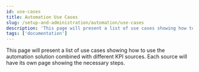 ```yaml
---
id: use-cases
title: Automation Use Cases
slug: /setup-and-administration/automation/use-cases
description: 'This page will present a list of use cases showing how to use the automation solution combined with different KPI sources. Each source will have its own page showing the necessary steps.'
tags: ['documentation']
---
```


This page will present a list of use cases showing how to use the automation solution combined with different KPI sources. Each source will have its own page showing the necessary steps.

